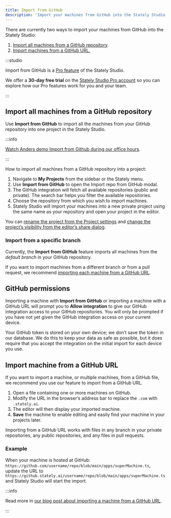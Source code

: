```yaml
---
title: Import from GitHub
description: 'Import your machines from GitHub into the Stately Studio.'
---
```


There are currently two ways to import your machines from GitHub into the Stately Studio:

1. [Import all machines from a GitHub repository](#import-all-machines-from-a-github-repository).
2. [Import machines from a GitHub URL.](#import-machine-from-a-github-url)

:::studio

Import from GitHub is a [Pro feature](/studio-pro-plan.mdx) of the Stately Studio.

We offer a **30-day free trial** on the [Stately Studio Pro account](https://stately.ai/pricing) so you can explore how our Pro features work for you and your team.

:::

## Import all machines from a GitHub repository

Use **Import from GitHub** to import all the machines from your GitHub repository into one project in the Stately Studio.

:::info

[Watch Anders demo Import from Github during our office hours](https://www.youtube.com/watch?v=k-ymwkyUBao&t=365s).

:::

How to import all machines from a GitHub repository into a project:

1. Navigate to **My Projects** from the sidebar or the Stately menu.
2. Use **Import from GitHub** to open the Import repo from GitHub modal.
3. The GitHub integration will fetch all available repositories (public and private). The search bar helps you filter the available repositories.
4. Choose the repository from which you wish to import machines.
5. Stately Studio will import your machines into a new private project using the same name as your repository and open your project in the editor.

<p>
  <ThemedImage
    alt="Stately Studio My Projects page showing a list of projects. Above the list is an Import from GitHub button, alongside the Create project button."
    sources={{
      light: '/assets/import-from-github/import.png',
      dark: '/assets/import-from-github/import-dm.png',
    }}
  />
</p>

You can [rename the project from the Project settings](projects#change-a-projects-name-description-and-keywords) and [change the project’s visibility from the editor’s share dialog](projects#change-a-projects-visibility).

### Import from a specific branch

Currently, the **Import from GitHub** feature imports all machines from the _default branch_ in your GitHub repository.

If you want to import machines from a different branch or from a pull request, we recommend [importing each machine from a GitHub URL](#import-machine-from-a-github-url).

## GitHub permissions

Importing a machine with **Import from GitHub** or importing a machine with a GitHub URL will prompt you to **Allow integration** to give our GitHub integration access to your GitHub repositories. You will only be prompted if you have not yet given the GitHub integration access on your current device.

Your GitHub token is stored on your own device; we don’t save the token in our database. We do this to keep your data as safe as possible, but it does require that you accept the integration on the initial import for each device you use.

## Import machine from a GitHub URL

If you want to import a machine, or multiple machines, from a GitHub file, we recommend you use our feature to import from a GitHub URL.

1. Open a file containing one or more machines on GitHub.
2. Modify the URL in the browser’s address bar to replace the `.com` with `.stately.ai`.
3. The editor will then display your imported machine.
4. **Save** the machine to enable editing and easily find your machine in your projects later.

Importing from a GitHub URL works with files in any branch in your private repositories, any public repositories, and any files in pull requests.

### Example

When your machine is hosted at GitHub:
`https://github.com/username/repo/blob/main/apps/superMachine.ts`, update the URL to
`https://github.stately.ai/username/repo/blob/main/apps/superMachine.ts` and Stately Studio will start the import.

<p>
  <ThemedImage
    alt="Two URL bars with identical URLs except the first URL has github.com highlighted and the second URL has github.stately.ai highlighted."
    sources={{
      light: '/assets/import-from-github/import-url.png',
      dark: '/assets/import-from-github/import-url-dm.png',
    }}
  />
</p>

:::info

Read more in [our blog post about importing a machine from a GitHub URL](https://stately.ai/blog/2023-03-09-import-all-machines-from-github-repo).

:::
